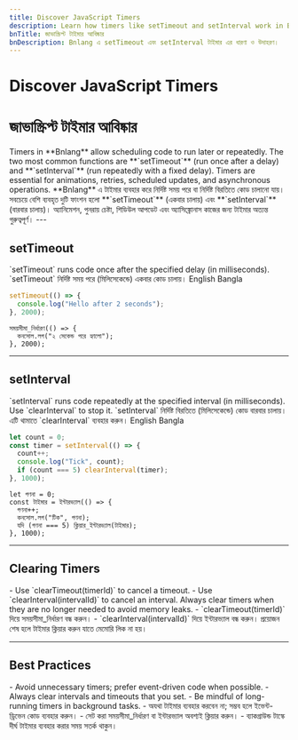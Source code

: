 ```yaml
---
title: Discover JavaScript Timers
description: Learn how timers like setTimeout and setInterval work in Bnlang with examples in English, Bangla, and Banglish.
bnTitle: জাভাস্ক্রিপ্ট টাইমার আবিষ্কার
bnDescription: Bnlang এ setTimeout এবং setInterval টাইমার এর ধারণা ও উদাহরণ।
---
```


# <I18nEnglish>Discover JavaScript Timers</I18nEnglish>
# <I18nBangla>জাভাস্ক্রিপ্ট টাইমার আবিষ্কার</I18nBangla>

<I18nEnglish>
Timers in **Bnlang** allow scheduling code to run later or repeatedly.  
The two most common functions are **`setTimeout`** (run once after a delay) and **`setInterval`** (run repeatedly with a fixed delay).  
Timers are essential for animations, retries, scheduled updates, and asynchronous operations.
</I18nEnglish>

<I18nBangla>
**Bnlang** এ টাইমার ব্যবহার করে নির্দিষ্ট সময় পরে বা নির্দিষ্ট বিরতিতে কোড চালানো যায়।  
সবচেয়ে বেশি ব্যবহৃত দুটি ফাংশন হলো **`setTimeout`** (একবার চালায়) এবং **`setInterval`** (বারবার চালায়)।  
অ্যানিমেশন, পুনরায় চেষ্টা, শিডিউল আপডেট এবং অ্যাসিঙ্ক্রোনাস কাজের জন্য টাইমার অত্যন্ত গুরুত্বপূর্ণ।
</I18nBangla>
---

## setTimeout

<I18nEnglish>
`setTimeout` runs code once after the specified delay (in milliseconds).
</I18nEnglish>

<I18nBangla>
`setTimeout` নির্দিষ্ট সময় পরে (মিলিসেকেন্ডে) একবার কোড চালায়।
</I18nBangla>

<Tabs defaultValue="english" className="w-full">
  <TabsList>
    <TabsTrigger value="english">English</TabsTrigger>
    <TabsTrigger value="bangla">Bangla</TabsTrigger>
    
  </TabsList>

  <TabsContent value="english">

```js
setTimeout(() => {
  console.log("Hello after 2 seconds");
}, 2000);
```
  </TabsContent>

  <TabsContent value="bangla">

```bnl
সময়সীমা_নির্ধারণ(() => {
  কনসোল.লগ("২ সেকেন্ড পরে হ্যালো");
}, 2000);
```
  </TabsContent>

  
</Tabs>

---

## setInterval

<I18nEnglish>
`setInterval` runs code repeatedly at the specified interval (in milliseconds). Use `clearInterval` to stop it.
</I18nEnglish>

<I18nBangla>
`setInterval` নির্দিষ্ট বিরতিতে (মিলিসেকেন্ডে) কোড বারবার চালায়। এটি থামাতে `clearInterval` ব্যবহার করুন।
</I18nBangla>

<Tabs defaultValue="english" className="w-full">
  <TabsList>
    <TabsTrigger value="english">English</TabsTrigger>
    <TabsTrigger value="bangla">Bangla</TabsTrigger>
    
  </TabsList>

  <TabsContent value="english">

```js
let count = 0;
const timer = setInterval(() => {
  count++;
  console.log("Tick", count);
  if (count === 5) clearInterval(timer);
}, 1000);
```
  </TabsContent>

  <TabsContent value="bangla">

```bnl
let গণনা = 0;
const টাইমার = ইন্টারভ্যাল(() => {
  গণনা++;
  কনসোল.লগ("টিক", গণনা);
  যদি (গণনা === 5) ক্লিয়ার_ইন্টারভ্যাল(টাইমার);
}, 1000);
```
  </TabsContent>

  
</Tabs>

---

## Clearing Timers

<I18nEnglish>
- Use `clearTimeout(timerId)` to cancel a timeout.  
- Use `clearInterval(intervalId)` to cancel an interval.  
Always clear timers when they are no longer needed to avoid memory leaks.
</I18nEnglish>

<I18nBangla>
- `clearTimeout(timerId)` দিয়ে সময়সীমা_নির্ধারণ বন্ধ করুন।  
- `clearInterval(intervalId)` দিয়ে ইন্টারভ্যাল বন্ধ করুন।  
প্রয়োজন শেষ হলে টাইমার ক্লিয়ার করুন যাতে মেমোরি লিক না হয়।
</I18nBangla>

---

## Best Practices

<I18nEnglish>
- Avoid unnecessary timers; prefer event-driven code when possible.  
- Always clear intervals and timeouts that you set.  
- Be mindful of long-running timers in background tasks.
</I18nEnglish>

<I18nBangla>
- অযথা টাইমার ব্যবহার করবেন না; সম্ভব হলে ইভেন্ট-ড্রিভেন কোড ব্যবহার করুন।  
- সেট করা সময়সীমা_নির্ধারণ বা ইন্টারভ্যাল অবশ্যই ক্লিয়ার করুন।  
- ব্যাকগ্রাউন্ড টাস্কে দীর্ঘ টাইমার ব্যবহার করার সময় সতর্ক থাকুন।
</I18nBangla>
